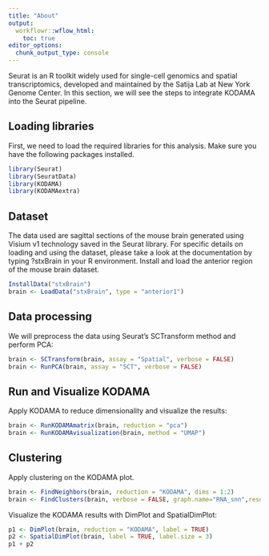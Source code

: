 ---
title: "About"
output:
  workflowr::wflow_html:
    toc: true
editor_options:
  chunk_output_type: console
---

Seurat is an R toolkit widely used for single-cell genomics and spatial transcriptomics, developed and maintained by the Satija Lab at New York Genome Center.
In this section, we will see the steps to integrate KODAMA into the Seurat pipeline.


## Loading libraries

First, we need to load the required libraries for this analysis. Make sure you have the following packages installed.


```{r,fig.width=10,fig.height=4,warning=FALSE,message=FALSE}
library(Seurat)
library(SeuratData)
library(KODAMA)
library(KODAMAextra)
```


## Dataset
The data used are sagittal sections of the mouse brain generated using Visium v1 technology saved in the Seurat library.
For specific details on loading and using the dataset, please take a look at the documentation by typing ?stxBrain in your R environment.
Install and load the anterior region of the mouse brain dataset.

```{r,fig.width=10,fig.height=4,warning=FALSE,message=FALSE}
InstallData("stxBrain")
brain <- LoadData("stxBrain", type = "anterior1")
```


## Data processing

We will preprocess the data using Seurat's SCTransform method and perform PCA:

```{r,fig.width=10,fig.height=4,warning=FALSE,message=FALSE}
brain <- SCTransform(brain, assay = "Spatial", verbose = FALSE)
brain <- RunPCA(brain, assay = "SCT", verbose = FALSE)
```


## Run and Visualize KODAMA

Apply KODAMA to reduce dimensionality and visualize the results:

```{r,fig.width=10,fig.height=4,warning=FALSE,message=FALSE}

brain <- RunKODAMAmatrix(brain, reduction = "pca")
brain <- RunKODAMAvisualization(brain, method = "UMAP")

```

## Clustering

Apply clustering on the KODAMA plot.

```{r,fig.width=10,fig.height=4,warning=FALSE,message=FALSE}
brain <- FindNeighbors(brain, reduction = "KODAMA", dims = 1:2)
brain <- FindClusters(brain, verbose = FALSE, graph.name="RNA_snn",resolution = 0.2)
```

Visualize the KODAMA results with DimPlot and SpatialDimPlot:

```{r,fig.width=10,fig.height=4,warning=FALSE,message=FALSE}
p1 <- DimPlot(brain, reduction = "KODAMA", label = TRUE)
p2 <- SpatialDimPlot(brain, label = TRUE, label.size = 3)
p1 + p2
```

